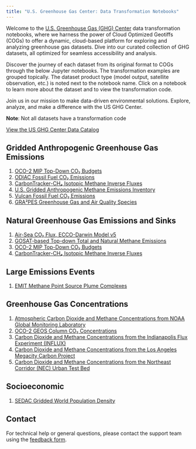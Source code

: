 ```yaml
---
title: "U.S. Greenhouse Gas Center: Data Transformation Notebooks"
---
```


Welcome to the [U.S. Greenhouse Gas (GHG) Center](https://earth.gov/ghgcenter) data transformation notebooks, where we harness the power of Cloud Optimized Geotiffs (COGs) to offer a dynamic, cloud-based platform for exploring and analyzing greenhouse gas datasets.
Dive into our curated collection of GHG datasets, all optimized for seamless accessibility and analysis. 

Discover the journey of each dataset from its original format to COGs through the below Jupyter notebooks. The transformation examples are grouped topically. The dataset product type (model output, satellite observation, etc.) is noted next to the notebook name. Click on a notebook to learn more about the dataset and to view the transformation code.

Join us in our mission to make data-driven environmental solutions.
Explore, analyze, and make a difference with the US GHG Center.

**Note**: Not all datasets have a transformation code

[View the US GHG Center Data Catalog](https://earth.gov/ghgcenter/data-catalog)

## Gridded Anthropogenic Greenhouse Gas Emissions
1. [OCO-2 MIP Top-Down CO₂ Budgets](cog_transformation/oco2-mip-co2budget-yeargrid-v1.ipynb)
2. [ODIAC Fossil Fuel CO₂ Emissions](cog_transformation/odiac-ffco2-monthgrid-v2023.ipynb)
3. [CarbonTracker-CH₄ Isotopic Methane Inverse Fluxes](cog_transformation/ct-ch4-monthgrid-v2023.ipynb)
4. [U.S. Gridded Anthropogenic Methane Emissions Inventory](cog_transformation/epa-ch4emission-grid-v2express.ipynb)
5. [Vulcan Fossil Fuel CO₂ Emissions](cog_transformation/vulcan-ffco2-yeargrid-v4.ipynb)
6. [GRA²PES Greenhouse Gas and Air Quality Species](cog_transformation/gra2pes-ghg-monthgrid-v1.ipynb)

## Natural Greenhouse Gas Emissions and Sinks
1. [Air-Sea CO₂ Flux, ECCO-Darwin Model v5](cog_transformation/eccodarwin-co2flux-monthgrid-v5.ipynb)
2. [GOSAT-based Top-down Total and Natural Methane Emissions](cog_transformation/gosat-based-ch4budget-yeargrid-v1.ipynb)
3. [OCO-2 MIP Top-Down CO₂ Budgets](cog_transformation/oco2-mip-co2budget-yeargrid-v1.ipynb)
4. [CarbonTracker-CH₄ Isotopic Methane Inverse Fluxes](cog_transformation/ct-ch4-monthgrid-v2023.ipynb)


## Large Emissions Events
1. [EMIT Methane Point Source Plume Complexes](cog_transformation/emit-ch4plume-v1.ipynb)

## Greenhouse Gas Concentrations
1. [Atmospheric Carbon Dioxide and Methane Concentrations from NOAA Global Monitoring Laboratory](cog_transformation/noaa-gggrn-concentrations.ipynb)
2. [OCO-2 GEOS Column CO₂ Concentrations](cog_transformation/oco2geos-co2-daygrid-v10r.ipynb)
3. [Carbon Dioxide and Methane Concentrations from the Indianapolis Flux Experiment (INFLUX)](cog_transformation/influx-testbed-ghg-concentrations.ipynb)
4. [Carbon Dioxide and Methane Concentrations from the Los Angeles Megacity Carbon Project](cog_transformation/lam-testbed-ghg-concentrations.ipynb)
5. [Carbon Dioxide and Methane Concentrations from the Northeast Corridor (NEC) Urban Test Bed](cog_transformation/nec-testbed-ghg-concentrations.ipynb)

## Socioeconomic
1. [SEDAC Gridded World Population Density](cog_transformation/sedac-popdensity-yeargrid5yr-v4.11.ipynb)

## Contact

For technical help or general questions, please contact the support team using the [feedback form](https://docs.google.com/forms/d/e/1FAIpQLSeVWCrnca08Gt_qoWYjTo6gnj1BEGL4NCUC9VEiQnXA02gzVQ/viewform).